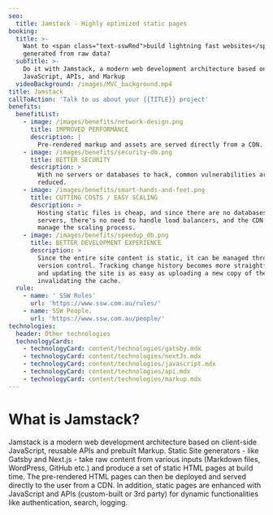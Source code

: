 ```yaml
---
seo:
  title: Jamstack - Highly optimized static pages
booking:
  title: >-
    Want to <span class="text-sswRed">build lightning fast websites</span>
    generated from raw data?
  subTitle: >-
    Do it with Jamstack, a modern web development architecture based on
    JavaScript, APIs, and Markup
  videoBackground: /images/MVC_background.mp4
title: Jamstack
callToAction: 'Talk to us about your {{TITLE}} project'
benefits:
  benefitList:
    - image: /images/benefits/network-design.png
      title: IMPROVED PERFORMANCE
      description: |
        Pre-rendered markup and assets are served directly from a CDN.
    - image: /images/benefits/security-db.png
      title: BETTER SECURITY
      description: >
        With no servers or databases to hack, common vulnerabilities are greatly
        reduced.
    - image: /images/benefits/smart-hands-and-feet.png
      title: CUTTING COSTS / EASY SCALING
      description: >
        Hosting static files is cheap, and since there are no databases or
        servers, there's no need to handle load balancers, and the CDN can
        manage the scaling process.
    - image: /images/benefits/speedup_db.png
      title: BETTER DEVELOPMENT EXPERIENCE
      description: >
        Since the entire site content is static, it can be managed through
        version control. Tracking change history becomes more straightforward,
        and updating the site is as easy as uploading a new copy of the site and
        invalidating the cache.
  rule:
    - name: ' SSW Rules'
      url: 'https://www.ssw.com.au/rules/'
    - name: SSW People.
      url: 'https://www.ssw.com.au/people/'
technologies:
  header: Other technologies
  technologyCards:
    - technologyCard: content/technologies/gatsby.mdx
    - technologyCard: content/technologies/nextJs.mdx
    - technologyCard: content/technologies/javascript.mdx
    - technologyCard: content/technologies/api.mdx
    - technologyCard: content/technologies/markup.mdx
---
```


# What is **Jamstack**?

Jamstack is a modern web development architecture based on client-side JavaScript, reusable APIs and prebuilt Markup. Static Site generators - like Gatsby and Next.js - take raw content from various inputs (Markdown files, WordPress, GitHub etc.) and produce a set of static HTML pages at build time. The pre-rendered HTML pages can then be deployed and served directly to the user from a CDN. In addition, static pages are enhanced with JavaScript and APIs (custom-built or 3rd party) for dynamic functionalities like authentication, search, logging.
